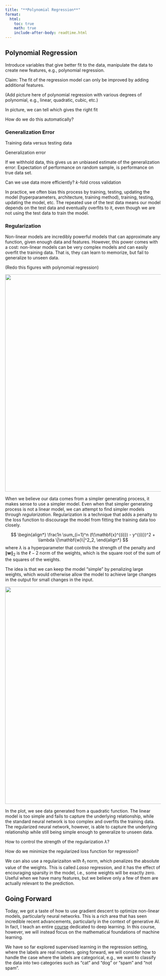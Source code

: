```yaml
---
title: "**Polynomial Regression**"
format:
  html:
    toc: true
    math: true
    include-after-body: readtime.html
---
```


## Polynomial Regression

Introduce variables that give better fit to the data, manipulate the data to create new features, e.g., polynomial regression.

Claim: The fit of the regression model can only be improved by adding additional features.

(Add picture here of polynomial regression with various degrees of polynomial, e.g., linear, quadratic, cubic, etc.)

In picture, we can tell which gives the right fit

How do we do this automatically?

### Generalization Error

Training data versus testing data

Generalization error

If we withhold data, this gives us an unbiased estimate of the generalization error: Expectation of performance on random sample, is performance on true data set.

Can we use data more efficiently? $k$-fold cross validation

In practice, we often bias this process by training, testing, updating the model (hyperparameters, architecture, training method), training, testing, updating the model, etc. The repeated use of the test data means our model depends on the test data and eventually overfits to it, even though we are not using the test data to train the model.

### Regularization

Non-linear models are incredibly powerful models that can approximate any function, given enough data and features.
However, this power comes with a cost: non-linear models can be very complex models and can easily overfit the training data.
That is, they can learn to memorize, but fail to generalize to unseen data.

(Redo this figures with polynomial regression)

<center><img src="images/regression_overfitting.pdf" width="700"></center>

When we believe our data comes from a simpler generating process, it makes sense to use a simpler model.
Even when that simpler generating process is not a linear model, we can attempt to find simpler models through *regularization*.
Regularization is a technique that adds a penalty to the loss function to discourage the model from fitting the training data too closely.

$$
\begin{align*}
\frac1n \sum_{i=1}^n (f(\mathbf{x}^{(i)}) - y^{(i)})^2 + \lambda \|\mathbf{w}\|^2_2,
\end{align*}
$$
where $\lambda$ is a hyperparameter that controls the strength of the penalty and $\|\mathbf{w}\|_2$ is the $\ell-2$ norm of the weights, which is the square root of the sum of the squares of the weights.


The idea is that we can keep the model "simple" by penalizing large weights, which would otherwise allow the model to achieve large changes in the output for small changes in the input.

<center><img src="images/regression_regularization.pdf" width="700"></center>

In the plot, we see data generated from a quadratic function.
The linear model is too simple and fails to capture the underlying relationship, while the standard neural network is too complex and overfits the training data.
The regularized neural network, however, is able to capture the underlying relationship while still being simple enough to generalize to unseen data.

How to control the strength of the regularization $\lambda$?

How do we minimize the regularized loss function for regression?

We can also use a regularizaiton with $\ell_1$ norm, which penalizes the absolute value of the weights.
This is called *Lasso* regression, and it has the effect of encouraging sparsity in the model, i.e., some weights will be exactly zero.
Useful when we have many features, but we believe only a few of them are actually relevant to the prediction.

## Going Forward

Today, we got a taste of how to use gradient descent to optimize non-linear models, particularly neural networks.
This is a rich area that has seen incredible recent advancements, particularly in the context of generative AI.
In fact, I teach an entire [course](https://www.rtealwitter.com/deeplearning2025/) dedicated to deep learning.
In this course, however, we will instead focus on the mathematical foundations of machine learning.

We have so far explored supervised learning in the regression setting, where the labels are real numbers.
going forward, we will consider how to handle the case where the labels are categorical, e.g., we want to classify the data into two categories such as "cat" and "dog" or "spam" and "not spam".
